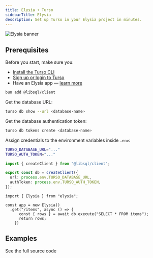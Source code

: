 ```yaml
---
title: Elysia + Turso
sidebarTitle: Elysia
description: Set up Turso in your Elysia project in minutes.
---
```


![Elysia banner](/images/guides/elysia-banner.png)

## Prerequisites

Before you start, make sure you:

- [Install the Turso CLI](/cli/installation)
- [Sign up or login to Turso](/cli/authentication#signup)
- Have an Elysia app &mdash; [learn more](https://elysiajs.com/quick-start.html)

<Steps>

<Step title="Install the libSQL SDK">

```bash bun
bun add @libsql/client
```

</Step>

<Step title="Configure database credentials">

Get the database URL:

```bash
turso db show --url <database-name>
```

Get the database authentication token:

```bash
turso db tokens create <database-name>
```

Assign credentials to the environment variables inside `.env`:

```bash
TURSO_DATABASE_URL="..."
TURSO_AUTH_TOKEN="..."
```

</Step>

<Step title="Configure LibSQL client">

```ts index.ts
import { createClient } from "@libsql/client";

export const db = createClient({
  url: process.env.TURSO_DATABASE_URL,
  authToken: process.env.TURSO_AUTH_TOKEN,
});
```

</Step>

<Step title="Execute SQL">

```tsx index.ts
import { Elysia } from "elysia";

const app = new Elysia()
  .get("/items", async () => {
      const { rows } = await db.execute("SELECT * FROM items");
      return rows;
    })
```

</Step>

</Steps>

## Examples

<CardGroup cols={2}>
  <Card
    title="Expenses tracker app with Elysia & Turso"
    icon="github"
    href="https://github.com/tursodatabase/examples/tree/master/app-expenses-tracker-elysia"
  >
    See the full source code
  </Card>
</CardGroup>
